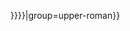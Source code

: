 <includeonly>{{notelist|1={{{1|{{{refs|{{{notes|}}}}}}}}}|group=upper-roman}}</includeonly><noinclude>
{{documentation|Template:Notelist/doc}}
</noinclude>